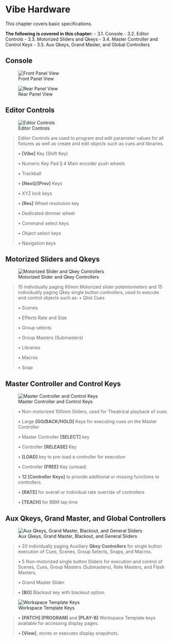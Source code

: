 
# Vibe Hardware

This chapter covers basic specifications.

**The following is covered in this chapter:**
-  3.1. Console
-  3.2. Editor Controls
-  3.3. Motorized Sliders and Qkeys
-  3.4. Master Controller and Control Keys
-  3.5. Aux Qkeys, Grand Master, and Global Controllers


## Console

![Front Panel View](https://www.dropbox.com/s/4nb7qt9l55n2ov9/3.1.png?dl=1)

![Rear Panel View](https://www.dropbox.com/s/uxeylsagug5qv7l/3.1.1.png?dl=1)


## Editor Controls
![Editor Controls](https://www.dropbox.com/s/rb4vacdtke2kw4n/3.2.png?dl=1)

> Editor Controls are used to program and edit parameter values for all
> fixtures as well as create and edit objects such as cues and
> libraries.
> 
> • **[Vibe]** Key (Shift Key)
> 
> • Numeric Key Pad § 4 Main encoder push wheels
> 
> • Trackball
> 
> • **[Next]/[Prev]** Keys
> 
> • XYZ lock keys
> 
> • **[Res]** Wheel resolution key
> 
> • Dedicated dimmer wheel
> 
> • Command select keys
> 
> • Object select keys
> 
> • Navigation keys

## Motorized Sliders and Qkeys

![Motorized Slider and Qkey Controllers](https://www.dropbox.com/s/p0ezk95x8ey2jpi/3.3.png?dl=1)

> 15 individually paging 60mm Motorized slider potentiometers and 15
> individually paging Qkey single button controllers, used to execute
> and control objects such as: • Qlist Cues
> 
> • Scenes
> 
> • Effects Rate and Size
> 
> • Group selects
> 
> • Group Masters (Submasters)
> 
> • Libraries
> 
> • Macros
> 
> • Snap


## Master Controller and Control Keys

![Master Controller and Control Keys](https://www.dropbox.com/s/jtqjusxfneduw81/3.4.png?dl=1)

> • Non-motorized 100mm Sliders, used for Theatrical playback of cues
> 
> • Large **[GO/BACK/HOLD]** Keys for executing cues on the Master
> Controller
> 
> • Master Controller **[SELECT]** key
> 
> • Controller **[RELEASE]** Key
> 
> • **[LOAD]** key to pre-load a controller for execution
> 
> • Controller **[FREE]** Key (unload)
> 
> • **12 [Controller Keys]** to provide additional or missing functions
> to controllers.
> 
> • **[RATE]** for overall or individual rate override of controllers
> 
> • **[TEACH]** for BBM tap time


## Aux Qkeys, Grand Master, and Global Controllers

![Aux Qkeys, Grand Master, Blackout, and General Sliders](https://www.dropbox.com/s/77t7rqdf6xxj5je/3.5.png?dl=1)

> • 20 individually paging Auxiliary **Qkey Controllers** for single
> button execution of Cues, Scenes, Group Selects, Snaps, and Macros.
> 
> • 5 Non-motorized single button Sliders for execution and control of
> Scenes, Cues, Group Masters (Submasters), Rate Masters, and Flash
> Masters.
> 
> • Grand Master Slider.
> 
> • **[BO]** Blackout key with blackout option.

![Workspace Template Keys](https://www.dropbox.com/s/2641qkgyzj63akv/3.5.1.png?dl=1)

> • **[PATCH] [PROGRAM]** and **[PLAY-B]** Workspace Template keys
> available for accessing display pages.
> 
> • **[View]**, stores or executes display snapshots.
